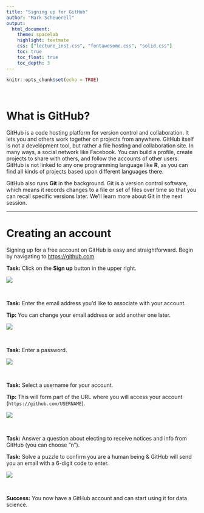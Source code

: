 ```yaml
---
title: "Signing up for GitHub"
author: "Mark Scheuerell"
output:
  html_document:
    theme: spacelab
    highlight: textmate
    css: ["lecture_inst.css", "fontawesome.css", "solid.css"]
    toc: true
    toc_float: true
    toc_depth: 3
---
```


```r
knitr::opts_chunk$set(echo = TRUE)
```

<br>

# What is GitHub?

GitHub is a code hosting platform for version control and collaboration. It lets you and others work together on projects from anywhere. GitHub itself is not a development tool, but rather a file hosting and collaboration site. In many ways, a social network like Facebook. You can build a profile, create projects to share with others, and follow the accounts of other users. GitHub is not linked to any one programming language like **R**, as you can find all kinds of projects based upon different languages there.

GitHub also runs **Git** in the background. Git is a version control software, which means it records changes to a file or set of files over time so that you can recall specific versions later. We'll learn more about Git in the next session.

***

# Creating an account

Signing up for a free account on GitHub is easy and straightforward. Begin by navigating to [https://github.com](https://github.com).

<div class="boxy boxy-blue boxy-clipboard-list">
**Task:** Click on the **Sign up** button in the upper right.
</div>

![](images/gh_new_signup_0.png)

<br>

<div class="boxy boxy-blue boxy-clipboard-list">
**Task:** Enter the email address you'd like to associate with your account.
</div>

<div class="boxy boxy-orange boxy-lightbulb">
**Tip:** You can change your email address or add another one later.
</div>

![](images/gh_new_signup_email.png)

<br>

<div class="boxy boxy-blue boxy-clipboard-list">
**Task:** Enter a password.
</div>


![](images/gh_new_signup_pwd.png)

<br>

<div class="boxy boxy-blue boxy-clipboard-list">
**Task:** Select a username for your account.
</div>

<div class="boxy boxy-orange boxy-lightbulb">
**Tip:** This will form part of the URL where you will access your account (`https://github.com/USERNAME`).
</div>

![](images/gh_new_signup_username.png)

<br>

<div class="boxy boxy-blue boxy-clipboard-list">
**Task:** Answer a question about electing to receive notices and info from GitHub (you can choose "n").<br>
</div>

<div class="boxy boxy-blue boxy-clipboard-list">
**Task:** Solve a puzzle to confirm you are a human being & GitHub will send you an email with a 6-digit code to enter.
</div>

![](images/gh_new_signup_code.png)

<br>

<div class="boxy boxy-success boxy-check">
**Success:** You now have a GitHub account and can start using it for data science.
</div>


